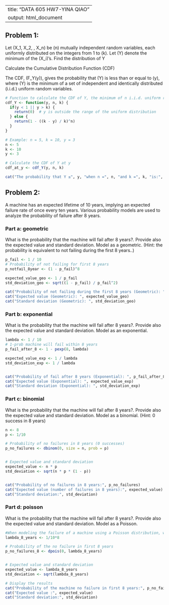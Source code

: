 
---
title: "DATA 605 HW7-YINA QIAO"
output: html_document
---

## Problem 1:
Let \(X_1, X_2, \ldots, X_n\) be \(n\) mutually independent random variables, each uniformly distributed on the integers from 1 to \(k\). Let \(Y\) denote the minimum of the \(X_i\)'s. Find the distribution of Y

Calculate the Cumulative Distribution Function (CDF)

The CDF, \(F_Y(y)\), gives the probability that \(Y\) is less than or equal to \(y\), where \(Y\) is the minimum of a set of independent and identically distributed (i.i.d.) uniform random variables. 

```r
# Function to calculate the CDF of Y, the minimum of n i.i.d. uniform random variables
cdf_Y <- function(y, n, k) {
  if(y < 1 || y > k) {
    return(0)  # y is outside the range of the uniform distribution
  } else {
    return(1 - ((k - y) / k)^n)
  }
}

# Example: n = 5, k = 10, y = 3
n <- 5
k <- 10
y <- 3

# Calculate the CDF of Y at y
cdf_at_y <- cdf_Y(y, n, k)

cat("The probability that Y ≤", y, "when n =", n, "and k =", k, "is:", cdf_at_y, "\n")

```


## Problem 2: 
A machine has an expected lifetime of 10 years, implying an expected failure rate of once every ten years. Various probability models are used to analyze the probability of failure after 8 years.

### Part a: geometric
What is the probability that the machine will fail after 8 years?. Provide also the
expected value and standard deviation. Model as a geometric. (Hint: the probability is
equivalent to not failing during the first 8 years..)

```r
p_fail <- 1 / 10  
# Probability of not failing for first 8 years
p_notfail_8year <- (1 - p_fail)^8

expected_value_geo <- 1 / p_fail
std_deviation_geo <- sqrt((1 - p_fail) / p_fail^2)

cat("Probability of not failing during the first 8 years (Geometric): ", p_notfail_8year)
cat("Expected value (Geometric): ", expected_value_geo)
cat("Standard deviation (Geometric): ", std_deviation_geo)
```

### Part b: exponential
What is the probability that the machine will fail after 8 years?. Provide also the
expected value and standard deviation. Model as an exponential. 

```r
lambda <- 1 / 10
# 1-prob machine will fail within 8 years
p_fail_after_8 <- 1 - pexp(8, lambda) 

expected_value_exp <- 1 / lambda
std_deviation_exp <- 1 / lambda


cat("Probability of fail after 8 years (Exponential): ", p_fail_after_8)
cat("Expected value (Exponential): ", expected_value_exp)
cat("Standard deviation (Exponential): ", std_deviation_exp)
```

### Part c: binomial
What is the probability that the machine will fail after 8 years?. Provide also the
expected value and standard deviation. Model as a binomial. (Hint: 0 success in 8
years) 

```r
n <- 8  
p <- 1/10  

# Probability of no failures in 8 years (0 successes)
p_no_failures <- dbinom(0, size = n, prob = p)


# Expected value and standard deviation
expected_value <- n * p
std_deviation <- sqrt(n * p * (1 - p))


cat("Probability of no failures in 8 years:", p_no_failures)
cat("Expected value (number of failures in 8 years):", expected_value)
cat("Standard deviation:", std_deviation)
```

### Part d: poisson
What is the probability that the machine will fail after 8 years?. Provide also the
expected value and standard deviation. Model as a Poisson. 

```r
#When modeling the failure of a machine using a Poisson distribution, we interpret the machine's expected lifetime of 10 years as an average failure rate of λ= 1/10
lambda_8_years <- 1/10*8

# Probability of the no failure in first 8 years
p_no_failures_8 <- dpois(0, lambda_8_years)


# Expected value and standard deviation
expected_value <- lambda_8_years
std_deviation <- sqrt(lambda_8_years)

# Display the results
cat("Probability of the machine no failure in first 8 years:", p_no_failures_8)
cat("Expected value :", expected_value)
cat("Standard deviation:", std_deviation)

```

